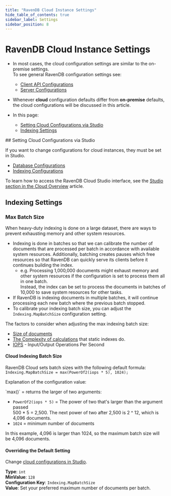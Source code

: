 ```yaml
---
title: "RavenDB Cloud Instance Settings"
hide_table_of_contents: true
sidebar_label: Settings
sidebar_position: 8
---
```



# RavenDB Cloud Instance Settings
<Admonition type="note" title="">

* In most cases, the cloud configuration settings are similar to the on-premise settings.  
  To see general RavenDB configuration settings see: 
   * [Client API Configurations](../7.1/client-api/configuration/conventions) 
   * [Server Configurations](../7.1/server/configuration/configuration-options) 

* Whenever **cloud** configuration defaults differ from **on-premise** defaults, 
  the cloud configurations will be discussed in this article.

* In this page:  
   * [Setting Cloud Configurations via Studio](../cloud/cloud-settings.mdx#setting-cloud-configurations-via-studio)
   * [Indexing Settings](../cloud/cloud-settings.mdx#indexing-settings)

</Admonition>
## Setting Cloud Configurations via Studio

If you want to change configurations for cloud instances, they must be set in Studio. 

* [Database Configurations](../7.1/studio/database/settings/database-settings)
* [Indexing Configurations](../7.1/studio/database/indexes/create-map-index#configuration)

To learn how to access the RavenDB Cloud Studio interface, see the [Studio section in the Cloud Overview](../cloud/cloud-overview.mdx#ravendb-studio---graphic-user-interface) article.



## Indexing Settings

### Max Batch Size

When heavy-duty indexing is done on a large dataset, there are ways to prevent exhausting memory and other system resources. 

* Indexing is done in batches so that we can calibrate the number of documents that are processed per batch
  in accordance with available system resources. 
  Additionally, batching creates pauses which free resources so that RavenDB can quickly serve its clients 
  before it continues building the index.
   * e.g. Processing 1,000,000 documents might exhaust memory and other system resources 
     if the configuration is set to process them all in one batch.  
     Instead, the index can be set to process the documents in batches of 10,000 to save system resources for other tasks. 
* If RavenDB is indexing documents in multiple batches, it will continue processing each new batch where the previous batch stopped.  
* To calibrate your indexing batch size, you can adjust the `Indexing.MapBatchSize` configuration setting.  

The factors to consider when adjusting the max indexing batch size:

* [Size of documents](https://ravendb.net/articles/dealing-with-large-documents-100-mb#:~:text=RavenDB%20can%20handle%20large%20documents,isn't%20a%20practical%20one.)
* [The Complexity of calculations](../7.1/studio/database/indexes/indexing-performance#common-indexing-issues) that static indexes do.
* [IOPS](../cloud/cloud-scaling.mdx#change-storage) - Input/Output Operations Per Second
#### Cloud Indexing Batch Size 

RavenDB Cloud sets batch sizes with the following default formula:  
  `Indexing.MapBatchSize = max(PowerOf2(iops * 5), 1024);`  

Explanation of the configuration value:

<Admonition type="note" title="In an instance with IOPS of 500" id="in-an-instance-with-iops-of-500" href="#in-an-instance-with-iops-of-500">
`max()` = returns the larger of two arguments:  

* `PowerOf2(iops * 5)` = The power of two that's larger than the argument passed  
  500 * 5 = 2,500. The next power of two after 2,500 is 2 ^ 12, which is 4,096 documents.  
* `1024` = minimum number of documents  

In this example, 4,096 is larger than 1024, so the maximum batch size will be 4,096 documents.
</Admonition>
#### Overriding the Default Setting

Change [cloud configurations in Studio](../7.1/studio/database/indexes/create-map-index#configuration).

**Type**: `int`  
**MinValue**: `128`  
**Configuration Key**: `Indexing.MapBatchSize`  
**Value**: Set your preferred maximum number of documents per batch.   



